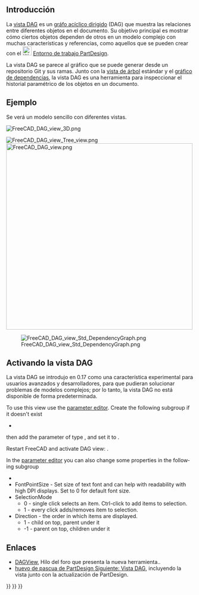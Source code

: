<languages/>

<span id="Introduction"></span>
== Introducción ==

{{TOCright}}

La [[DAG view/es|vista DAG]] es un [https://es.wikipedia.org/wiki/Grafo_ac%C3%ADclico_dirigido gráfo acíclico dirigido] (DAG) que muestra las relaciones entre diferentes objetos en el documento.  Su objetivo principal es mostrar cómo ciertos objetos dependen de otros en un modelo complejo con muchas características y referencias, como aquellos que se pueden crear con el [[Image:Workbench_PartDesign.svg|24px]] [[PartDesign Workbench/es|Entorno de trabajo PartDesign]].

La vista DAG se parece al gráfico que se puede generar desde un repositorio Git y sus ramas.  Junto con la [[tree view|vista de árbol]] estándar y el [[Std_DependencyGraph/es|gráfico de dependencias]], la vista DAG es una herramienta para inspeccionar el historial paramétrico de los objetos en un documento.

<span id="Example"></span>
==Ejemplo==

Se verá un modelo sencillo con diferentes vistas.

[[File:FreeCAD_DAG_view_3D.png]]
{{Caption|Modelo con formas 2D y 3D.}}

[[File:FreeCAD_DAG_view_Tree_view.png]] [[File:FreeCAD_DAG_view.png|x500px]]

{{Caption|Izquierda: objetos mostrados en la [[tree view|vista de árbol]]. Derecha: objetos que se muestran en la vista DAG.}}

[[File:FreeCAD_DAG_view_Std_DependencyGraph.png]]

{{Caption|Relaciones entre los objetos mostrados en el [[Std_DependencyGraph/es|grafo de dependencias]].}}

<span id="Activating_the_DAG_view"></span>
== Activando la vista DAG ==

La vista DAG se introdujo en 0.17 como una característica experimental para usuarios avanzados y desarrolladores, para que pudieran solucionar problemas de modelos complejos;  por lo tanto, la vista DAG no está disponible de forma predeterminada.

<div lang="en" dir="ltr" class="mw-content-ltr">
To use this view use the [[Std DlgParameter|parameter editor]]. Create the following subgroup if it doesn't exist
* {{incode|BaseApp/Preferences/DockWindows/DAGView}}
</div>

<div lang="en" dir="ltr" class="mw-content-ltr">
then add the parameter {{incode|Enabled}} of type {{incode|Boolean}}, and set it to {{TRUE}}.
</div>

<div lang="en" dir="ltr" class="mw-content-ltr">
Restart FreeCAD and activate DAG view: {{MenuCommand|{{StdMenu|[[Std View Menu|View]]}} → Panels → DAG view}}.
</div>

<div lang="en" dir="ltr" class="mw-content-ltr">
In the [[Std DlgParameter|parameter editor]] you can also change some properties in the following subgroup
* {{incode|BaseApp/Preferences/DAGView}}
* FontPointSize - Set size of text font and can help with readability with high DPI displays. Set to 0 for default font size.
* SelectionMode
** 0 - single click selects an item. Ctrl-click to add items to selection. 
** 1 - every click adds/removes item to selection.
* Direction - the order in which items are displayed.
** 1 - child on top, parent under it
** -1 - parent on top, children under it
</div>

<span id="Links"></span>
== Enlaces ==

<div class="mw-translate-fuzzy">
* [https://forum.freecadweb.org/viewtopic.php?f=20&t=11276 DAGView], Hilo del foro que presenta la nueva herramienta..
* [https://forum.freecadweb.org/viewtopic.php?t=15375 huevo de pascua de PartDesign Siguiente: Vista DAG], incluyendo la vista junto con la actualización de PartDesign.
</div>

{{Interface navi{{#translation:}}}}
{{Std Base navi{{#translation:}}}}
{{Userdocnavi{{#translation:}}}}